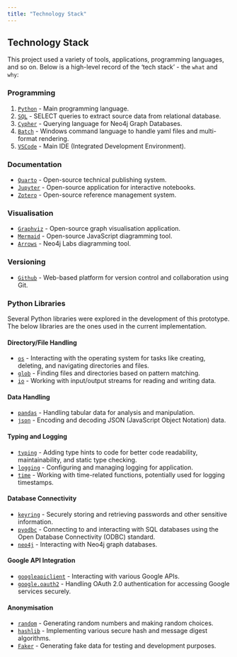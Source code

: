 ```yaml
---
title: "Technology Stack"
---
```


## Technology Stack

This project used a variety of tools, applications, programming languages, and so on.  Below is a high-level record of the 'tech stack' - the `what` and `why`: 

### Programming

1. [`Python`](https://www.python.org/) - Main programming language.
2. [`SQL`](https://www.microsoft.com/en-us/sql-server/) - SELECT queries to extract source data from relational database.
3. [`Cypher`](https://neo4j.com/developer/cypher/) - Querying language for Neo4j Graph Databases.
4. [`Batch`](https://docs.microsoft.com/en-us/windows-server/administration/windows-commands/windows-commands) - Windows command language to handle yaml files and multi-format rendering.
5. [`VSCode`](https://code.visualstudio.com/) - Main IDE (Integrated Development Environment).

### Documentation

* [`Quarto`](https://quarto.org/) - Open-source technical publishing system.
* [`Jupyter`](https://jupyter.org/) - Open-source application for interactive notebooks.
* [`Zotero`](https://www.zotero.org/) - Open-source reference management system.

### Visualisation

* [`Graphviz`](https://graphviz.org/) - Open-source graph visualisation application.
* [`Mermaid`](https://mermaid-js.github.io/mermaid/) - Open-source JavaScript diagramming tool.
* [`Arrows`](https://neo4j.com/labs/arrows/) - Neo4j Labs diagramming tool.

### Versioning

* [`Github`](https://github.com/) - Web-based platform for version control and collaboration using Git.

### Python Libraries

Several Python libraries were explored in the development of this prototype.  The below libraries are the ones used in the current implementation.

#### Directory/File Handling

* [`os`](https://docs.python.org/3/library/os.html) - Interacting with the operating system for tasks like creating, deleting, and navigating directories and files. 
* [`glob`](https://docs.python.org/3/library/glob.html) - Finding files and directories based on pattern matching.
* [`io`](https://docs.python.org/3/library/io.html) - Working with input/output streams for reading and writing data.

#### Data Handling

* [`pandas`](https://pandas.pydata.org/) - Handling tabular data for analysis and manipulation.
* [`json`](https://docs.python.org/3/library/json.html) - Encoding and decoding JSON (JavaScript Object Notation) data.

#### Typing and Logging

* [`typing`](https://docs.python.org/3/library/typing.html) - Adding type hints to code for better code readability, maintainability, and static type checking.
* [`logging`](https://docs.python.org/3/library/logging.html) - Configuring and managing logging for application.
* [`time`](https://docs.python.org/3/library/time.html) - Working with time-related functions, potentially used for logging timestamps.


#### Database Connectivity

* [`keyring`](https://keyring.readthedocs.io/en/latest/) - Securely storing and retrieving passwords and other sensitive information.
* [`pyodbc`](https://github.com/mkleehammer/pyodbc/wiki) - Connecting to and interacting with SQL databases using the Open Database Connectivity (ODBC) standard.
* [`neo4j`](https://neo4j.com/docs/api/python-driver/current/) - Interacting with Neo4j graph databases.

#### Google API Integration

* [`googleapiclient`](https://googleapis.dev/python/google-api-core/latest/index.html) - Interacting with various Google APIs.
* [`google.oauth2`](https://google-auth.readthedocs.io/en/latest/) - Handling OAuth 2.0 authentication for accessing Google services securely.

#### Anonymisation

* [`random`](https://docs.python.org/3/library/random.html) - Generating random numbers and making random choices.
* [`hashlib`](https://docs.python.org/3/library/hashlib.html) - Implementing various secure hash and message digest algorithms.
* [`Faker`](https://faker.readthedocs.io/en/master/) - Generating fake data for testing and development purposes.
